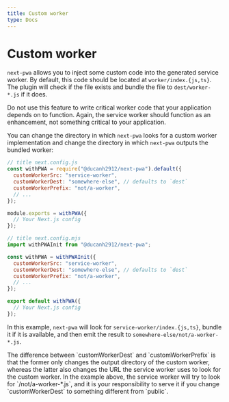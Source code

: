 ```yaml
---
title: Custom worker
type: Docs
---
```


# Custom worker

`next-pwa` allows you to inject some custom code into the generated service worker. By default, this code should be located at `worker/index.{js,ts}`.
The plugin will check if the file exists and bundle the file to `dest/worker-*.js` if it does.

<Callout variant="warning">
  Do not use this feature to write critical worker code that your application depends on to function. Again, the service worker should function as an
  enhancement, not something critical to your application.
</Callout>

You can change the directory in which `next-pwa` looks for a custom worker implementation and change the directory in which `next-pwa` outputs the bundled
worker:

<Tabs>

```js
// title next.config.js
const withPWA = require("@ducanh2912/next-pwa").default({
  customWorkerSrc: "service-worker",
  customWorkerDest: "somewhere-else", // defaults to `dest`
  customWorkerPrefix: "not/a-worker",
  // ...
});

module.exports = withPWA({
  // Your Next.js config
});
```

```js
// title next.config.mjs
import withPWAInit from "@ducanh2912/next-pwa";

const withPWA = withPWAInit({
  customWorkerSrc: "service-worker",
  customWorkerDest: "somewhere-else", // defaults to `dest`
  customWorkerPrefix: "not/a-worker",
  // ...
});

export default withPWA({
  // Your Next.js config
});
```

</Tabs>

In this example, `next-pwa` will look for `service-worker/index.{js,ts}`, bundle it if it is available, and then emit the result
to `somewhere-else/not/a-worker-*.js`.

<Callout variant="warning">
  The difference between `customWorkerDest` and `customWorkerPrefix` is that the
  former only changes the output directory of the custom worker, whereas the
  latter also changes the URL the service worker uses to look for the custom
  worker. In the example above, the service worker will try to look for
  `/not/a-worker-*.js`, and it is your responsibility to serve it if you change
  `customWorkerDest` to something different from `public`.
</Callout>
